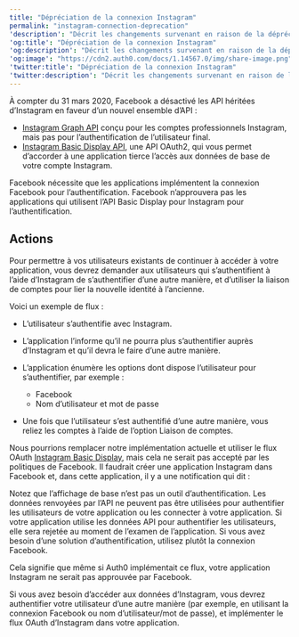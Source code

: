 ```yaml
---
title: "Dépréciation de la connexion Instagram"
permalink: "instagram-connection-deprecation"
'description': "Décrit les changements survenant en raison de la dépréciation de l’Authentication API d’Instagram."
'og:title': "Dépréciation de la connexion Instagram"
'og:description': "Décrit les changements survenant en raison de la dépréciation de l’Authentication API d’Instagram."
'og:image': "https://cdn2.auth0.com/docs/1.14567.0/img/share-image.png"
'twitter:title': "Dépréciation de la connexion Instagram"
'twitter:description': "Décrit les changements survenant en raison de la dépréciation de l’Authentication API d’Instagram."
---
```


À compter du 31 mars 2020, Facebook a désactivé les API héritées d’Instagram en faveur d’un nouvel ensemble d’API :

* [Instagram Graph API](https://developers.facebook.com/docs/instagram-api) conçu pour les comptes professionnels Instagram, mais pas pour l’authentification de l’utilisateur final.
* [Instagram Basic Display API](https://developers.facebook.com/docs/instagram-basic-display-api), une API OAuth2, qui vous permet d’accorder à une application tierce l’accès aux données de base de votre compte Instagram.

Facebook nécessite que les applications implémentent la connexion Facebook pour l’authentification. Facebook n’approuvera pas les applications qui utilisent l’API Basic Display pour Instagram pour l’authentification.

## Actions

Pour permettre à vos utilisateurs existants de continuer à accéder à votre application, vous devrez demander aux utilisateurs qui s’authentifient à l’aide d’Instagram de s’authentifier d’une autre manière, et d’utiliser la liaison de comptes pour lier la nouvelle identité à l’ancienne.

Voici un exemple de flux :

* L’utilisateur s’authentifie avec Instagram.
* L’application l’informe qu’il ne pourra plus s’authentifier auprès d’Instagram et qu’il devra le faire d’une autre manière.
* L’application énumère les options dont dispose l’utilisateur pour s’authentifier, par exemple :

  + Facebook
  + Nom d’utilisateur et mot de passe
* Une fois que l’utilisateur s’est authentifié d’une autre manière, vous reliez les comptes à l’aide de l’option Liaison de comptes.

Nous pourrions remplacer notre implémentation actuelle et utiliser le flux <Tooltip href="/docs/fr-ca/glossary?term=oath2" tip="OAuth 2.0
Cadre d’applications d’autorisation qui définit les protocoles d’autorisation et les flux de production." cta="Voir le glossaire">OAuth</Tooltip> [Instagram Basic Display](https://developers.facebook.com/docs/instagram-basic-display-api/guides/getting-access-tokens-and-permissions), mais cela ne serait pas accepté par les politiques de Facebook. Il faudrait créer une application Instagram dans Facebook et, dans cette application, il y a une notification qui dit :

<Callout icon="file-lines" color="#0EA5E9" iconType="regular">

Notez que l’affichage de base n’est pas un outil d’authentification. Les données renvoyées par l’API ne peuvent pas être utilisées pour authentifier les utilisateurs de votre application ou les connecter à votre application. Si votre application utilise les données API pour authentifier les utilisateurs, elle sera rejetée au moment de l’examen de l’application. Si vous avez besoin d’une solution d’authentification, utilisez plutôt la connexion Facebook.

</Callout>

Cela signifie que même si Auth0 implémentait ce flux, votre application Instagram ne serait pas approuvée par Facebook.

Si vous avez besoin d’accéder aux données d’Instagram, vous devrez authentifier votre utilisateur d’une autre manière (par exemple, en utilisant la connexion Facebook ou nom d’utilisateur/mot de passe), et implémenter le flux OAuth d’Instagram dans votre application.